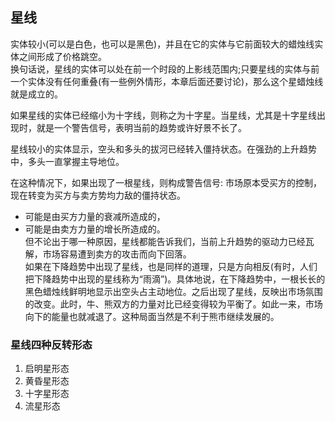 
## 星线
实体较小(可以是白色，也可以是黑色)，并且在它的实体与它前面较大的蜡烛线实体之间形成了价格跳空。<br/>
换句话说，星线的实体可以处在前一个时段的上影线范围内;只要星线的实体与前一个实体没有任何重叠(有一些例外情形，本章后面还要讨论)，那么这个星蜡烛线就是成立的。

如果星线的实体已经缩小为十字线，则称之为十字星。当星线，尤其是十字星线出现时，就是一个警告信号，表明当前的趋势或许好景不长了。

<ImageRender alt='test1' width='auto' height='auto' path='/candleTech/10-starLine.png' />

星线较小的实体显示，空头和多头的拔河已经转入僵持状态。在强劲的上升趋势中，多头一直掌握主导地位。

在这种情况下，如果出现了一根星线，则构成警告信号:
市场原本受买方的控制，现在转变为买方与卖方势均力敌的僵持状态。
* 可能是由买方力量的衰减所造成的，
* 可能是由卖方力量的增长所造成的。<br/>
但不论出于哪一种原因，星线都能告诉我们，当前上升趋势的驱动力已经瓦解，市场容易遭到卖方的攻击而向下回落。<br/>
如果在下降趋势中出现了星线，也是同样的道理，只是方向相反(有时，人们把下降趋势中出现的星线称为“雨滴”)。具体地说，在下降趋势中，一根长长的黑色蜡烛线鲜明地显示出空头占主动地位。之后出现了星线，反映出市场氛围的改变。此时，牛、熊双方的力量对比已经变得较为平衡了。如此一来，市场向下的能量也就减退了。这种局面当然是不利于熊市继续发展的。

### 星线四种反转形态
1. 启明星形态
2. 黄昏星形态 
3. 十字星形态
4. 流星形态